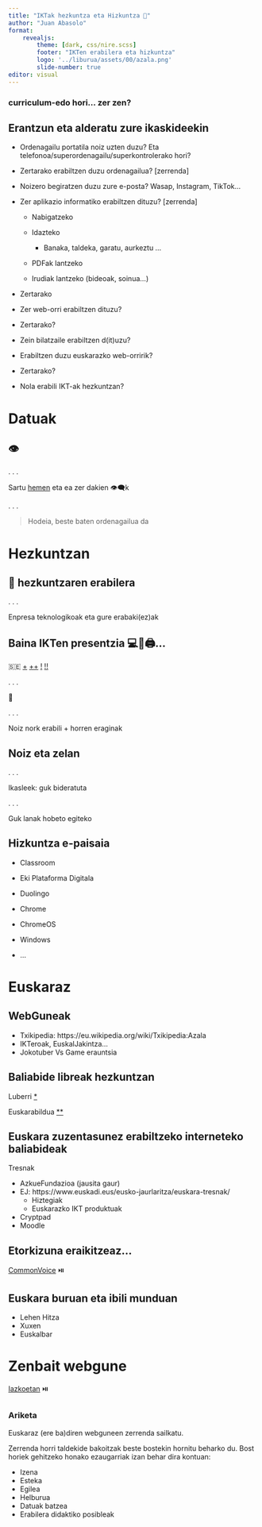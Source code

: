 ```yaml
---
title: "IKTak hezkuntza eta Hizkuntza 📔"
author: "Juan Abasolo"
format: 
    revealjs: 
        theme: [dark, css/nire.scss]
        footer: "IKTen erabilera eta hizkuntza"
        logo: '../liburua/assets/00/azala.png'
        slide-number: true
editor: visual
---
```


### curriculum-edo hori... zer zen?

## Erantzun eta alderatu zure ikaskideekin {.scrollable}

-   Ordenagailu portatila noiz uzten duzu? Eta telefonoa/superordenagailu/superkontrolerako hori?

-   Zertarako erabiltzen duzu ordenagailua? \[zerrenda\]

-   Noizero begiratzen duzu zure e-posta? Wasap, Instagram, TikTok...

-   Zer aplikazio informatiko erabiltzen dituzu? \[zerrenda\]

    ::: incremental
    -   Nabigatzeko

    -   Idazteko

        -   Banaka, taldeka, garatu, aurkeztu ...

    -   PDFak lantzeko

    -   Irudiak lantzeko (bideoak, soinua...)
    :::

-   Zertarako

-   Zer web-orri erabiltzen dituzu?

-   Zertarako?

-   Zein bilatzaile erabiltzen d(it)uzu?

-   Erabiltzen duzu euskarazko web-orririk?

-   Zertarako?

-   Nola erabili IKT-ak hezkuntzan?

# Datuak

## 👁️

. . .

Sartu [hemen](https://myactivity.google.com/myactivity?pli=1) eta ea zer dakien 👁️‍🗨️k

. . .

> Hodeia, beste baten ordenagailua da

# Hezkuntzan

## 🤑 hezkuntzaren erabilera

. . .

Enpresa teknologikoak eta gure erabaki(ez)ak

## Baina IKTen presentzia 💻📱🖨️...

🇸🇪 [+](https://bbkfamily.bbk.eus/eu/suediak-eskola-digitalizazioa-geldiarazi-du-gauza-bera-egin-beharko-genuke/) [++](https://pt.wikipedia.org/wiki/Minist%C3%A9rio_da_Educa%C3%A7%C3%A3o_(Su%C3%A9cia)) [!](https://sv.wikipedia.org/wiki/Lotta_Edholm) [!!](https://sv-m-wikipedia-org.translate.goog/wiki/Lotta_Edholm?_x_tr_sl=auto&_x_tr_tl=es&_x_tr_hl=eu&_x_tr_pto=wapp)

. . .

🤔

. . .

Noiz nork erabili + horren eraginak

## Noiz eta zelan

. . .

Ikasleek: guk bideratuta

. . .

Guk lanak hobeto egiteko

## Hizkuntza e-paisaia

::: incremental
-   Classroom

-   Eki Plataforma Digitala

-   Duolingo

-   Chrome

-   ChromeOS

-   Windows

-   ...
:::

# Euskaraz

## WebGuneak

-   Txikipedia: https://eu.wikipedia.org/wiki/Txikipedia:Azala
-   IKTeroak, EuskalJakintza...
-   Jokotuber Vs Game erauntsia

## Baliabide libreak hezkuntzan

Luberri [\*](https://luberrilinux.eus/)

Euskarabildua [\*\*](Euskarabildua:%20https://euskarabildua.eus/aurreko-edizioak/)

## Euskara zuzentasunez erabiltzeko interneteko baliabideak

Tresnak

-   AzkueFundazioa (jausita gaur)
-   EJ: https://www.euskadi.eus/eusko-jaurlaritza/euskara-tresnak/
    -   Hiztegiak
    -   Euskarazko IKT produktuak
-   Cryptpad
-   Moodle

## Etorkizuna eraikitzeaz...

[CommonVoice](08-2023_cv-MJ.pdf) ⏯️

## Euskara buruan eta ibili munduan

-   Lehen Hitza
-   Xuxen
-   Euskalbar

# Zenbait webgune

[Iazkoetan](09-IKT2022V0.pdf) ⏯️

##  {background-color="darkred"}

::: callout-warning
### Ariketa

Euskaraz (ere ba)diren webguneen zerrenda sailkatu.

Zerrenda horri taldekide bakoitzak beste bostekin hornitu beharko du. Bost horiek gehitzeko honako ezaugarriak izan behar dira kontuan:

-   Izena
-   Esteka
-   Egilea
-   Helburua
-   Datuak batzea
-   Erabilera didaktiko posibleak
:::
